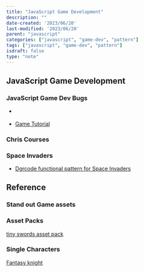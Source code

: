 ```yaml
---
title: "JavaScript Game Development"
description: ""
date-created: '2023/06/20'
last-modified: '2023/06/20'
parent: "javascript"
categories: ["javascript", "game-dev", "pattern"]
tags: ["javascript", "game-dev", "pattern"]
isdraft: false
type: "note"
---
```


## JavaScript Game Development

### JavaScript Game Dev Bugs 

- [](https://medium.com/@dovern42/handling-multiple-key-presses-at-once-in-vanilla-javascript-for-game-controllers-6dcacae931b7)

- [Game Tutorial](https://blog.sklambert.com/html5-game-tutorial-game-ui-canvas-vs-dom/)

### Chris Courses 

<Box aspectRatio="16:9" as={YouTube} youTubeId="rTVoyWu8r6g&t=2515s"></Box>

<Box aspectRatio="16:9" as={YouTube} youTubeId="4q2vvZn5aoo&t=143s"></Box>

<Box aspectRatio="16:9" as={YouTube} youTubeId="MCVU0w73uKI&t=21s"></Box>


### Space Invaders 

- [Dgrcode functional pattern for Space Invaders](https://gist.github.com/dgrcode/277ea214eeceb82dbd4feecdb7a48012)

<Box as={Gist} mb={6} gistLink="dgrcode/277ea214eeceb82dbd4feecdb7a48012" ></Box>


## Reference 

### Stand out Game assets 

### Asset Packs 

[tiny swords asset pack](https://pixelfrog-assets.itch.io/tiny-swords)

### Single Characters 

[Fantasy knight](https://free-game-assets.itch.io/free-fantasy-knight)